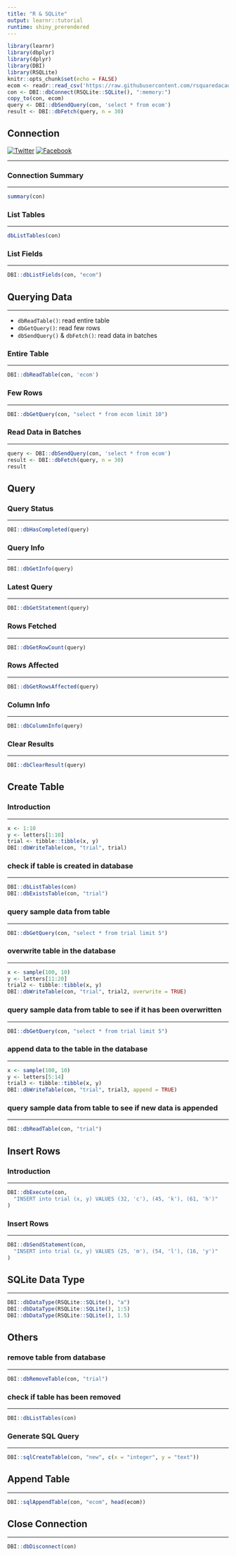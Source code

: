 ```yaml
---
title: "R & SQLite"
output: learnr::tutorial
runtime: shiny_prerendered
---
```


```r
library(learnr)
library(dbplyr)
library(dplyr)
library(DBI)
library(RSQLite)
knitr::opts_chunk$set(echo = FALSE)
ecom <- readr::read_csv('https://raw.githubusercontent.com/rsquaredacademy/datasets/master/web.csv')
con <- DBI::dbConnect(RSQLite::SQLite(), ":memory:")
copy_to(con, ecom)
query <- DBI::dbSendQuery(con, 'select * from ecom')
result <- DBI::dbFetch(query, n = 30)
```

## Connection

[![Twitter](http://i.imgur.com/tXSoThF.png)](https://twitter.com/login?redirect_after_login=%2Fhome%3Fstatus)
[![Facebook](http://i.imgur.com/P3YfQoD.png)](https://www.facebook.com/sharer/sharer.php?u=)

<hr>

### Connection Summary

<hr>

```r
summary(con)
```

### List Tables

<hr>

```r
dbListTables(con)
```

### List Fields

<hr>

```r
DBI::dbListFields(con, "ecom")
```

## Querying Data

<hr>

- `dbReadTable()`: read entire table
- `dbGetQuery()`: read few rows
- `dbSendQuery()` & `dbFetch()`: read data in batches

### Entire Table

<hr>

```r
DBI::dbReadTable(con, 'ecom')
```

### Few Rows

<hr>

```r
DBI::dbGetQuery(con, "select * from ecom limit 10")
```

### Read Data in Batches

<hr>

```r
query <- DBI::dbSendQuery(con, 'select * from ecom')
result <- DBI::dbFetch(query, n = 30)
result
```

## Query

### Query Status

<hr>

```r
DBI::dbHasCompleted(query)
```

### Query Info

<hr>

```r
DBI::dbGetInfo(query)
```

### Latest Query

<hr>

```r
DBI::dbGetStatement(query)
```

### Rows Fetched

<hr>

```r
DBI::dbGetRowCount(query)
```

### Rows Affected

<hr>

```r
DBI::dbGetRowsAffected(query)
```

### Column Info

<hr>

```r
DBI::dbColumnInfo(query)
```

### Clear Results

<hr>

```r
DBI::dbClearResult(query)
```

## Create Table

### Introduction

<hr>

```r
x <- 1:10
y <- letters[1:10]
trial <- tibble::tibble(x, y)
DBI::dbWriteTable(con, "trial", trial)
```

### check if table is created in database

<hr>

```r
DBI::dbListTables(con)
DBI::dbExistsTable(con, "trial")
```

### query sample data from table

<hr>

```r
DBI::dbGetQuery(con, "select * from trial limit 5")
```

### overwrite table in the database

<hr>

```r
x <- sample(100, 10)
y <- letters[11:20]
trial2 <- tibble::tibble(x, y)
DBI::dbWriteTable(con, "trial", trial2, overwrite = TRUE)
```

### query sample data from table to see if it has been overwritten

<hr>

```r
DBI::dbGetQuery(con, "select * from trial limit 5")
```

### append data to the table in the database

<hr>

```r
x <- sample(100, 10)
y <- letters[5:14]
trial3 <- tibble::tibble(x, y)
DBI::dbWriteTable(con, "trial", trial3, append = TRUE)
```

### query sample data from table to see if new data is appended

<hr>

```r
DBI::dbReadTable(con, "trial")
```

## Insert Rows

### Introduction

<hr>

```r
DBI::dbExecute(con,
  "INSERT into trial (x, y) VALUES (32, 'c'), (45, 'k'), (61, 'h')"
)
```

### Insert Rows

<hr>

```r
DBI::dbSendStatement(con,
  "INSERT into trial (x, y) VALUES (25, 'm'), (54, 'l'), (16, 'y')"
)
```


## SQLite Data Type

<hr>

```r
DBI::dbDataType(RSQLite::SQLite(), "a")
DBI::dbDataType(RSQLite::SQLite(), 1:5)
DBI::dbDataType(RSQLite::SQLite(), 1.5)
```

## Others

### remove table from database

<hr>

```r
DBI::dbRemoveTable(con, "trial")
```

### check if table has been removed 

<hr> 

```r
DBI::dbListTables(con)
```

### Generate SQL Query

<hr>

```r
DBI::sqlCreateTable(con, "new", c(x = "integer", y = "text"))
```

## Append Table

<hr>

```r
DBI::sqlAppendTable(con, "ecom", head(ecom))
```

## Close Connection

<hr>

```r
DBI::dbDisconnect(con)
```
